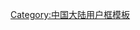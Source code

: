 {{Userbox
|border-c=#73E68C
|border-s=1
|id-c=#ffffff
|info-c=#A6FFCC
|info-s=10
|id=[[File:Xiangzhou of Zhuozhengyuan Suzhou 4th Aug 2006.jpg|50px]]
|info=这个用户现今或曾经居住于'''[[江苏]]'''。
}}
{{Topicon
| image = Jiangsu Shadow.png
| size = 30px
| description = 這位用戶是江蘇維基人
| link = WP:江蘇維基人列表
}}
<includeonly>[[Category:江苏维基人|{{PAGENAME}}]]</includeonly>
<noinclude>[[Category:中国大陆用户框模板]]</noinclude>